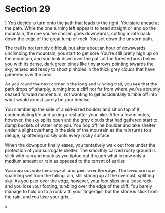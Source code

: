# Section 29 {#sec-29}
}
You decide to turn onto the path that leads to the right.
You stare ahead at the path. While the one turning left appears to head straight on and up the mountain, the one you’ve chosen goes downwards, cutting a path back down the edge of the great lump of rock. You set down the unworn path.

The trail is not terribly difficult, but after about an hour of downwards unclimbing the mountain, you start to get sore. You’re still pretty high up on the mountain, and you look down over the path at the forested area below you with its dense, dark green pines like tiny arrows pointing towards the sky, tensed and ready to shoot pinholes in the thick grey clouds that have gathered over the area. 

As you round the next corner in the long and winding trail, you see that the path drops off sharply, turning into a cliff not far from where you’ve abruptly ceased forward momentum, not wanting to get accidentally tumble off into what would almost surely be your demise.

You clamber up the side of a mid-sized boulder and sit on top of it, contemplating life and taking a rest after your hike. After a few minutes, however, the sky splits open and the grey clouds that had gathered start to dump buckets of water onto you. You hop off the boulder and take shelter under a slight overhang in the side of the mountain as the rain turns to a deluge, splattering noisily onto every rocky surface. 

When the downpour finally eases, you tentatively walk out from under the protection of your surrogate shelter. The smoothly carved rocky ground is slick with rain and muck as you tiptoe out through what is now only a medium amount or rain as opposed to the torrent of earlier.

You step out onto the drop-off and peer over the edge. The trees are now sparkling wet from the falling rain, still staring up at the overcast, splitting sky. As you peer over the edge, however, your foot slips on a loose rock and you lose your footing, tumbling over the edge of the cliff. You barely manage to hold on to a rock with your fingertips, but the stone is slick from the rain, and you lose your grip...

x
